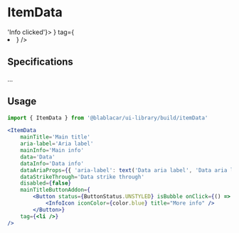 


<Meta title="Items|ItemData" />

# ItemData

<Preview>
  <Story name="Default">
    <ItemData
        mainTitle='Main title'
        aria-label='Aria label'
        mainInfo='Main info'
        data='Data'
        dataInfo='Data info'
        dataAriaProps={{ 'aria-label': text('Data aria label', 'Data aria label') }}
        dataStrikeThrough='Data strike through'
        disabled={false}
        mainTitleButtonAddon={
            <Button status={ButtonStatus.UNSTYLED} isBubble onClick={() => 'Info clicked'}>
              <InfoIcon iconColor={color.blue} title="More info" />
            </Button>}
        tag={<li />}
      />
  </Story>
</Preview>

## Specifications
...

## Usage

```jsx
import { ItemData } from '@blablacar/ui-library/build/itemData'

<ItemData
    mainTitle='Main title'
    aria-label='Aria label'
    mainInfo='Main info'
    data='Data'
    dataInfo='Data info'
    dataAriaProps={{ 'aria-label': text('Data aria label', 'Data aria label') }}
    dataStrikeThrough='Data strike through'
    disabled={false}
    mainTitleButtonAddon={
        <Button status={ButtonStatus.UNSTYLED} isBubble onClick={() => 'Info clicked'}>
            <InfoIcon iconColor={color.blue} title="More info" />
        </Button>}
    tag={<li />}
/>
```

<Props of={ItemData} />
